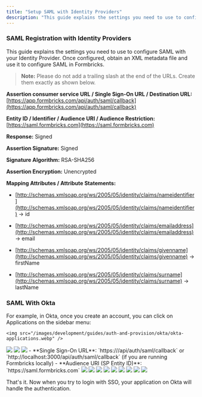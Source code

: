 ```yaml
---
title: "Setup SAML with Identity Providers"
description: "This guide explains the settings you need to use to configure SAML with your Identity Provider. Once configured, obtain an XML metadata file and use it to configure SAML in Formbricks."
---
```


### SAML Registration with Identity Providers

This guide explains the settings you need to use to configure SAML with your Identity Provider. Once configured, obtain an XML metadata file and use it to configure SAML in Formbricks.

> **Note:** Please do not add a trailing slash at the end of the URLs. Create them exactly as shown below.

**Assertion consumer service URL / Single Sign-On URL / Destination URL:** [https://app.formbricks.com/api/auth/saml/callback](https://app.formbricks.com/api/auth/saml/callback)

**Entity ID / Identifier / Audience URI / Audience Restriction:** [https://saml.formbricks.com](https://saml.formbricks.com)

**Response:** Signed

**Assertion Signature:** Signed

**Signature Algorithm:** RSA-SHA256

**Assertion Encryption:** Unencrypted

**Mapping Attributes / Attribute Statements:**

- [http://schemas.xmlsoap.org/ws/2005/05/identity/claims/nameidentifier](http://schemas.xmlsoap.org/ws/2005/05/identity/claims/nameidentifier) -> id

- [http://schemas.xmlsoap.org/ws/2005/05/identity/claims/emailaddress](http://schemas.xmlsoap.org/ws/2005/05/identity/claims/emailaddress) -> email

- [http://schemas.xmlsoap.org/ws/2005/05/identity/claims/givenname](http://schemas.xmlsoap.org/ws/2005/05/identity/claims/givenname) -> firstName

- [http://schemas.xmlsoap.org/ws/2005/05/identity/claims/surname](http://schemas.xmlsoap.org/ws/2005/05/identity/claims/surname) -> lastName

### SAML With Okta

<Steps>
  <Step title="Create an application with your SAML provider">
    For example, in Okta, once you create an account, you can click on Applications on the sidebar menu:

    <img src="/images/development/guides/auth-and-provision/okta/okta-applications.webp" />

  </Step>
  <Step title="Click on Create App Integration">
  <img src="/images/development/guides/auth-and-provision/okta/create-app-integration.webp" />
  </Step>
  <Step title="Select SAML 2.0 in the modal form, and click Next">
    <img src="/images/development/guides/auth-and-provision/okta/select-saml-2.0.webp" />
  </Step>
  <Step title="Fill the general settings as shown and click Next">
    <img src="/images/development/guides/auth-and-provision/okta/general-settings.webp" />
  </Step>
  <Step title="Enter the SAML Integration Settings as shown and click Next">
    - **Single Sign-On URL**: `https://<your-formbricks-instance>/api/auth/saml/callback` or `http://localhost:3000/api/auth/saml/callback` (if you are running Formbricks locally)
    - **Audience URI (SP Entity ID)**: `https://saml.formbricks.com`
    <img src="/images/development/guides/auth-and-provision/okta/saml-integration-settings.webp" />
  </Step>
  <Step title="Fill the fields mapping as shown and click Next">
    <img src="/images/development/guides/auth-and-provision/okta/fields-mapping.webp" />
  </Step>
  <Step title="Check the internal app checkbox and click Finish">
    <img src="/images/development/guides/auth-and-provision/okta/internal-app.webp" />
  </Step>
  <Step title="Check that the app is created successfully">
    <img src="/images/development/guides/auth-and-provision/okta/app-created.webp" />
  </Step>
  <Step title="Click on the app and head over to the Assignments tab">
    <img src="/images/development/guides/auth-and-provision/okta/assignments-tab.webp" />
  </Step>
  <Step title="Click on Assign button and select Assign to People">
    <img src="/images/development/guides/auth-and-provision/okta/assign-to-people.webp" />
  </Step>
  <Step title="Select the users you want to assign the app to and click Assign">
    <img src="/images/development/guides/auth-and-provision/okta/select-users.webp" />
  </Step>
  <Step title="Head over to the Sign On tab and click on the 'view SAML setup instructions' button">
    <img src="/images/development/guides/auth-and-provision/okta/view-saml-instructions.webp" />
  </Step>
  <Step title="Scroll to the bottom and copy the IDP metadata">
    <img src="/images/development/guides/auth-and-provision/okta/idp-metadata.webp" />
  </Step>
  <Step title="Paste the IDP metadata in environment variable SAML_RAW_METADATA" />
</Steps>

That's it. Now when you try to login with SSO, your application on Okta will handle the authentication.
